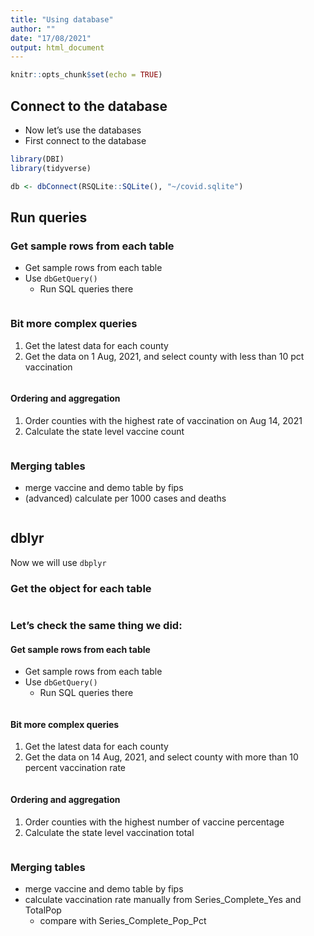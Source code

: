 ```yaml
---
title: "Using database"
author: ""
date: "17/08/2021"
output: html_document
---
```


```r
knitr::opts_chunk$set(echo = TRUE)
```

## Connect to the database

- Now let's use the databases
- First connect to the database

```r
library(DBI)
library(tidyverse)

db <- dbConnect(RSQLite::SQLite(), "~/covid.sqlite")
```

## Run queries

### Get sample rows from each table 

- Get sample rows from each table
- Use `dbGetQuery()`
  - Run SQL queries there

```r

```


### Bit more complex queries

1. Get the latest data for each county
2. Get the data on 1 Aug, 2021, and select county with less than 10 pct vaccination

```r

```
#### Ordering and aggregation

1. Order counties with the highest rate of vaccination on Aug 14, 2021
2. Calculate the state level vaccine count


```r

```


### Merging tables

- merge vaccine and demo table by fips
- (advanced) calculate per 1000 cases and deaths

```r

```

## dblyr

Now we will use `dbplyr`

### Get the object for each table

```r

```


### Let's check the same thing we did:


#### Get sample rows from each table 

- Get sample rows from each table
- Use `dbGetQuery()`
  - Run SQL queries there

```r

```


#### Bit more complex queries

1. Get the latest data for each county
2. Get the data on 14 Aug, 2021, and select county with more than 10 percent vaccination rate

```r

```
#### Ordering and aggregation

1. Order counties with the highest number of vaccine percentage
2. Calculate the state level vaccination total


```r

```


### Merging tables

- merge vaccine and demo table by fips
- calculate vaccination rate manually from Series_Complete_Yes and TotalPop
  - compare with Series_Complete_Pop_Pct


```r

```